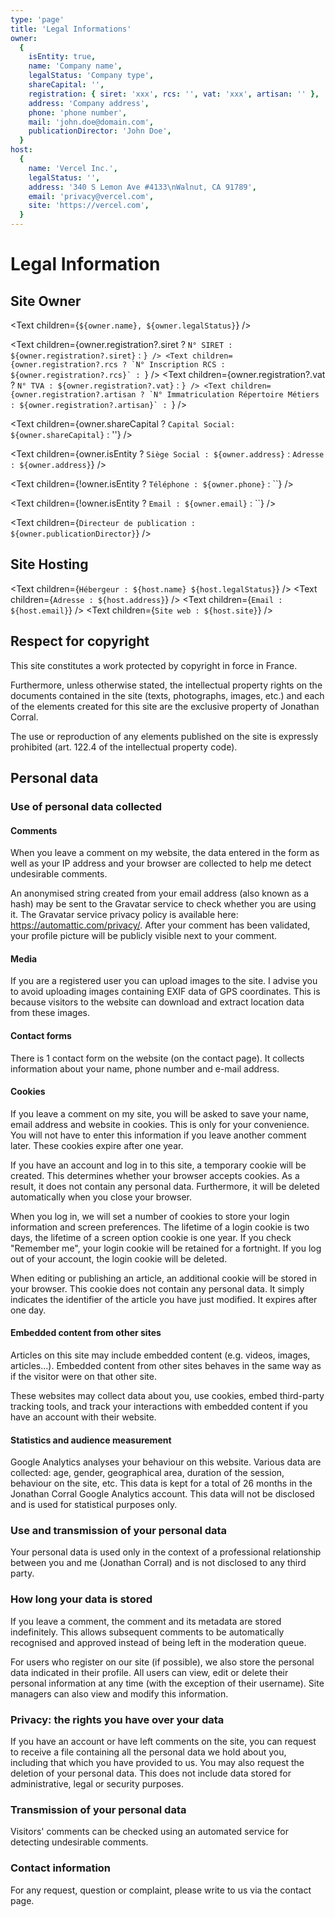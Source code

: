 ```yaml
---
type: 'page'
title: 'Legal Informations'
owner:
  {
    isEntity: true,
    name: 'Company name',
    legalStatus: 'Company type',
    shareCapital: '',
    registration: { siret: 'xxx', rcs: '', vat: 'xxx', artisan: '' },
    address: 'Company address',
    phone: 'phone number',
    mail: 'john.doe@domain.com',
    publicationDirector: 'John Doe',
  }
host:
  {
    name: 'Vercel Inc.',
    legalStatus: '',
    address: '340 S Lemon Ave #4133\nWalnut, CA 91789',
    email: 'privacy@vercel.com',
    site: 'https://vercel.com',
  }
---
```


# Legal Information

## Site Owner

<Text children={`${owner.name}, ${owner.legalStatus}`} />

<Text children={owner.registration?.siret ? `N° SIRET : ${owner.registration?.siret}` : ``} />
<Text children={owner.registration?.rcs ? `N° Inscription RCS : ${owner.registration?.rcs}` : ``} />
<Text children={owner.registration?.vat ? `N° TVA : ${owner.registration?.vat}` : ``} />
<Text
  children={owner.registration?.artisan ? `N° Immatriculation Répertoire Métiers : ${owner.registration?.artisan}` : ``}
/>

<Text children={owner.shareCapital ? `Capital Social: ${owner.shareCapital}` : ''} />

<Text children={owner.isEntity ? `Siège Social : ${owner.address}` : `Adresse : ${owner.address}`} />

<Text children={!owner.isEntity ? `Téléphone : ${owner.phone}` : ``} />

<Text children={!owner.isEntity ? `Email : ${owner.email}` : ``} />

<Text children={`Directeur de publication : ${owner.publicationDirector}`} />

## Site Hosting

<Text children={`Hébergeur : ${host.name} ${host.legalStatus}`} />
<Text children={`Adresse : ${host.address}`} />
<Text children={`Email : ${host.email}`} />
<Text children={`Site web : ${host.site}`} />

## Respect for copyright

This site constitutes a work protected by copyright in force in France.

Furthermore, unless otherwise stated, the intellectual property rights on the documents contained in the site (texts, photographs, images, etc.) and each of the elements created for this site are the exclusive property of Jonathan Corral.

The use or reproduction of any elements published on the site is expressly prohibited (art. 122.4 of the intellectual property code).

## Personal data

### Use of personal data collected

#### Comments

When you leave a comment on my website, the data entered in the form as well as your IP address and your browser are collected to help me detect undesirable comments.

An anonymised string created from your email address (also known as a hash) may be sent to the Gravatar service to check whether you are using it. The Gravatar service privacy policy is available here: https://automattic.com/privacy/. After your comment has been validated, your profile picture will be publicly visible next to your comment.

#### Media

If you are a registered user you can upload images to the site. I advise you to avoid uploading images containing EXIF data of GPS coordinates. This is because visitors to the website can download and extract location data from these images.

#### Contact forms

There is 1 contact form on the website (on the contact page). It collects information about your name, phone number and e-mail address.

#### Cookies

If you leave a comment on my site, you will be asked to save your name, email address and website in cookies. This is only for your convenience. You will not have to enter this information if you leave another comment later. These cookies expire after one year.

If you have an account and log in to this site, a temporary cookie will be created. This determines whether your browser accepts cookies. As a result, it does not contain any personal data. Furthermore, it will be deleted automatically when you close your browser.

When you log in, we will set a number of cookies to store your login information and screen preferences. The lifetime of a login cookie is two days, the lifetime of a screen option cookie is one year. If you check "Remember me", your login cookie will be retained for a fortnight. If you log out of your account, the login cookie will be deleted.

When editing or publishing an article, an additional cookie will be stored in your browser. This cookie does not contain any personal data. It simply indicates the identifier of the article you have just modified. It expires after one day.

#### Embedded content from other sites

Articles on this site may include embedded content (e.g. videos, images, articles...). Embedded content from other sites behaves in the same way as if the visitor were on that other site.

These websites may collect data about you, use cookies, embed third-party tracking tools, and track your interactions with embedded content if you have an account with their website.

#### Statistics and audience measurement

Google Analytics analyses your behaviour on this website. Various data are collected: age, gender, geographical area, duration of the session, behaviour on the site, etc. This data is kept for a total of 26 months in the Jonathan Corral Google Analytics account. This data will not be disclosed and is used for statistical purposes only.

### Use and transmission of your personal data

Your personal data is used only in the context of a professional relationship between you and me (Jonathan Corral) and is not disclosed to any third party.

### How long your data is stored

If you leave a comment, the comment and its metadata are stored indefinitely. This allows subsequent comments to be automatically recognised and approved instead of being left in the moderation queue.

For users who register on our site (if possible), we also store the personal data indicated in their profile. All users can view, edit or delete their personal information at any time (with the exception of their username). Site managers can also view and modify this information.

### Privacy: the rights you have over your data

If you have an account or have left comments on the site, you can request to receive a file containing all the personal data we hold about you, including that which you have provided to us. You may also request the deletion of your personal data. This does not include data stored for administrative, legal or security purposes.

### Transmission of your personal data

Visitors' comments can be checked using an automated service for detecting undesirable comments.

### Contact information

For any request, question or complaint, please write to us via the contact page.
